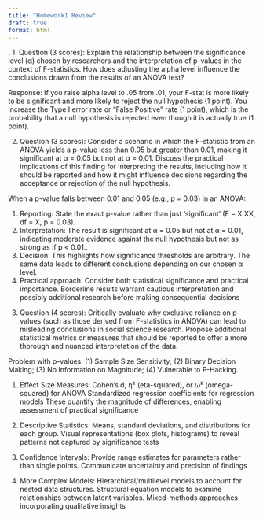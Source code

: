 ```yaml
---
title: "Homework1 Review"
draft: true
format: html
---
```

,
1. Question (3 scores): Explain the relationship between the significance level (α) chosen by researchers and the interpretation of p-values in the context of F-statistics. How does adjusting the alpha level influence the conclusions drawn from the results of an ANOVA test?

::: rmdnote
Response: If you raise alpha level to .05 from .01, your F-stat is more likely to be significant and more likely to reject the null hypothesis (1 point). You increase the Type I error rate or "False Positive" rate (1 point), which is the probability that a null hypothesis is rejected even though it is actually true (1 point).
:::

2. Question (3 scores): Consider a scenario in which the F-statistic from an ANOVA yields a p-value less than 0.05 but greater than 0.01, making it significant at α = 0.05 but not at α = 0.01. Discuss the practical implications of this finding for interpreting the results, including how it should be reported and how it might influence decisions regarding the acceptance or rejection of the null hypothesis.

::: rmdnote
When a p-value falls between 0.01 and 0.05 (e.g., p = 0.03) in an ANOVA:

1. Reporting: State the exact p-value rather than just 'significant' (F = X.XX, df = X, p = 0.03).
2. Interpretation: The result is significant at α = 0.05 but not at α = 0.01, indicating moderate evidence against the null hypothesis but not as strong as if p < 0.01..
3. Decision: This highlights how significance thresholds are arbitrary. The same data leads to different conclusions depending on our chosen α level.
4. Practical approach: Consider both statistical significance and practical importance. Borderline results warrant cautious interpretation and possibly additional research before making consequential decisions
:::

3. Question (4 scores): Critically evaluate why exclusive reliance on p-values (such as those derived from F-statistics in ANOVA) can lead to misleading conclusions in social science research. Propose additional statistical metrics or measures that should be reported to offer a more thorough and nuanced interpretation of the data.

::: rmdnote
Problem with p-values: (1) Sample Size Sensitivity; (2) Binary Decision Making; (3) No Information on Magnitude; (4) Vulnerable to P-Hacking.


1. Effect Size Measures:
Cohen's d, η² (eta-squared), or ω² (omega-squared) for ANOVA Standardized regression coefficients for regression models
These quantify the magnitude of differences, enabling assessment of practical significance

2. Descriptive Statistics:
Means, standard deviations, and distributions for each group. Visual representations (box plots, histograms) to reveal patterns not captured by significance tests

3. Confidence Intervals:
Provide range estimates for parameters rather than single points. Communicate uncertainty and precision of findings

4. More Complex Models:
Hierarchical/multilevel models to account for nested data structures. Structural equation models to examine relationships between latent variables. Mixed-methods approaches incorporating qualitative insights
:::